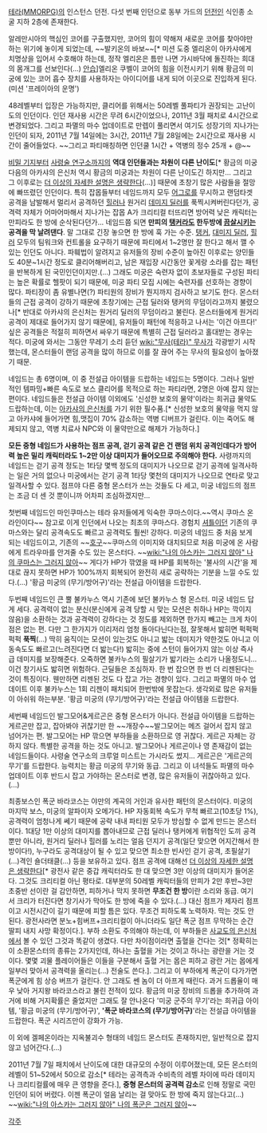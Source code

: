 [[테라(MMORPG)]]의 인스턴스 던전.
다섯 번째 인던으로 동부 가드의 [[던전]]인 식인종 소굴 지하 2층에 존재한다.

알레만시아의 핵심인 코어를 구출했지만, 코어의 힘이 약해져 새로운 코어를 찾아야만 하는 위기에 놓이게 되었는데, ~~발키온의 바보~~[* 미션 도중 엘리온이 아카샤에게 치명상을 입어서 수호해야 하는데, 정작 엘리온은 틈만 나면 가시바닥에 돌진하는 희대의 몸개그를 선보인다(...) [[안습]]]엘리온 쿠벨이 코어의 힘을 이전시키기 위해 황금의 미궁에 있는 코어 흡수 장치를 사용하자는 아이디어를 내게 되어 이곳으로 진입하게 된다.(미션 '프레이아의 운명')

48레벨부터 입장은 가능하지만, 클리어를 위해서는 50레벨 풀파티가 권장되는 고난이도의 인던이다. 인던 재사용 시간은 무려 6시간이었으나, 2011년 3월 패치로 4시간으로 변경되었다. 그리고 파멸의 마수 업데이트로 만렙이 풀리면서 여기도 성장기의 지나가는 인던이 되자, 2011년 7월 14일에는 3시간, 2011년 7월 28일에는 2시간으로 재사용 시간이 줄어들었다. ~~그리고 파티매칭하면 인던쿨 1시간 + 역병의 정수 25개 + @~~

[[비밀 기지]]부터 [[사령술 연구소]]까지의 '''역대 인던들과는 차원이 다른 난이도'''[* 황금의 미궁 다음의 아카샤의 은신처 역시 황금의 미궁과는 차원이 다른 난이도긴 하지만... 그리고 그 이후로는 [[더 이상의 자세한 설명은 생략한다]](...)] 때문에 초창기 많은 사람들을 절망에 빠뜨렸던 인던이다. 특히 잡몹들부터 네임드까지 모두 [[어그로]]를 무시하고 랜덤타겟 공격을 남발해서 멀리서 공격하던 [[힐러]]나 원거리 [[데미지 딜러]]를 푹찍시켜버린다던가, 공격력 자체가 어마어마해서 지나가는 잡몹 A가 크리티컬 터뜨리면 방어력 낮은 캐릭터는 만피라도 한 방에 순삭된다던가... 네임드쯤 되면 '''만피의 [[탱커]]라도 한두방에 [[끔살]]시키는 공격을 막 날려댄다'''. 말 그대로 긴장 놓으면 한 방에 훅 가는 수준. [[탱커]], [[대미지 딜러]], [[힐러]] 모두의 팀워크와 컨트롤을 요구하기 때문에 파티에서 1~2명만 잘 한다고 해서 깰 수 있는 인던도 아니다. 파훼법이 알려지고 유저들의 장비 수준이 높아진 이후로는 양민들도 40분~1시간 정도로 클리어해버리고, 남은 재입장 시간동안 꽃게랑 소라를 잡는 패턴을 반복하게 된 국민인던이지만.(...) 그래도 미궁은 숙련자 없이 초보자들로 구성된 파티는 높은 확률로 헬팟이 되기 때문에, 미궁 파티 모집 시에는 숙련자를 선호하는 경향이 많다. 파티장이 좀 유별나면(?) 파티원의 장비가 뭔지까지 검사하고 보기도 한다. 몬스터들의 근접 공격이 강하기 때문에 초창기에는 근접 딜러와 탱커의 무덤이라고까지 불렸으나[* 반대로 아카샤의 은신처는 원거리 딜러의 무덤이라고 불린다. 몬스터들에게 원거리 공격이 제대로 들어가지 않기 때문에], 유저들이 패턴에 적응하고 나서는 '이건 아프다!' 싶은 공격들은 적절히 피하면서 싸우기 때문에 특별히 근접 딜러라고 홀대받는 경우는 적다. 미궁에 와서는 그동안 무레기 소리 듣던 [[wiki:"무사(테라)" 무사]]가 각광받기 시작했는데, 몬스터들이 랜덤 공격을 많이 하므로 이를 잘 끊어 주는 무사의 필요성이 높아졌기 때문.

네임드는 총 6명이며, 이 중 전설급 아이템을 드랍하는 네임드는 5명이다. 그러나 일반적인 템파밍+빠른 속도로 보스 클리어를 목적으로 하는 파티라면, 2명은 아예 잡지 않는 편이다. 네임드들은 전설급 아이템 이외에도 '신성한 보호의 물약'이라는 희귀급 물약도 드랍하는데, 이는 [[아카샤의 은신처]]를 가기 위한 필수품.[* 신성한 보호의 물약을 먹지 않고 아카샤에 들어가면 힘,맷집이 70% 감소하는 역병 디버프가 걸린다. 이는 죽어도 해제되지 않고, 역병 치료사 NPC와 이 물약만으로 해제가 가능하다.]

'''모든 중형 네임드가 사용하는 점프 공격, 걷기 공격 같은 건 랜덤 위치 공격인데다가 방어력 높은 밀리 캐릭터라도 1~2만 이상 대미지가 들어오므로 주의해야 한다.''' 사령까지의 네임드는 걷기 공격 정도는 1타당 몇백 정도의 대미지가 나오므로 걷기 공격에 일격사하는 일은 거의 없으나 미궁에서는 걷기 공격 1타당 몇천의 대미지가 나오므로 연타로 맞고 일격사할 수 있다. 점프야 다른 중형 몬스터가 쓰는 것들도 다 세고, 미궁 네임드의 점프는 조금 더 센 것 뿐이니까 어차피 조심하겠지만...

첫번째 네임드인 마인쿠마스는 테라 유저들에게 익숙한 쿠마스이다.~~역시 쿠마스 온라인이다~~ 참고로 이게 인던에서 나오는 최초의 쿠마스다. 경험치 [[셔틀]]이던 기존의 쿠마스와는 달리 공격속도도 빠르고 공격력도 훨씬! 강하다. 미궁의 네임드 중 처음 보게 되는 네임드이고, 기존의 ~~[[호구]]~~쿠마스의 이미지와 대치되므로 처음 미궁에 온 사람에게 트라우마를 안겨줄 수도 있는 몬스터다. ~~[[wiki:"나의 아스카는 그러지 않아" 나의 쿠마스는 그러지 않아]]~~ 게다가 HP가 깎였을 때 HP를 회복하는 '불사의 시간'을 제대로 끊지 못하면 HP가 100%까지 회복되어 완전히 새로 공략하는 기분을 느낄 수도 있다.(...) '황금 미궁의 (무기/방어구)'라는 전설급 아이템을 드랍한다.

두번째 네임드인 큰 뿔 불카누스 역시 기존에 보던 불카누스 형 몬스터. 미궁 네임드 답게 세다. 공격력이 없는 분신(분신에게 공격 당할 시 맞는 모션은 취하나 HP는 깍이지 않음)을 소환하는 것과 공격력이 강하다는 것 정도를 제외하면 한가지 빼고는 크게 차이점은 없는 편. 다만 그 한가지가 이리저리 엄청 돌아다닌다는점, 잘못해서 밟히면 퍽퍽퍽퍽퍽 '''푹찍'''(...) 딱히 움직이는 모션이 있는것도 아니고 밟는 데미지가 약한것도 아니고 이동속도도 빠르고(느려진다면 더 밟는다!) 밟히는 중에 스턴이 들어가지 않는 이상 즉사급 데미지를 보장해준다. 오죽하면 불카누스의 필살기가 밟기라는 소리가 나올정도니... 이건 창기사도 밟히면 위험하다. 근딜들은 조심하자. 한 번 잡으면 한 번 더 리젠된다는 것이 특징이다. 웬만하면 리젠된 것도 다 잡고 가는 경향이 있다. 그리고 파멸의 마수 업데이트 이후 불카누스는 1회 리젠이 패치되어 한번밖에 못잡는다. 생각외로 많은 유저들이 아쉬워 하는부분. '황금 미궁의 (무기/방어구)'라는 전설급 아이템을 드랍한다.

세번째 네임드인 발그모어&게르곤은 중형 몬스터가 아니다. 전설급 아이템을 드랍하는 게르곤만 잡고, 잡아봐야 귀찮기만 한 ~~개장수~~발그모어는 메즈 걸어서 잡지 않고 넘어가는 편. 발그모어는 HP 깎으면 부하들을 소환하므로 영 귀찮다. 게르곤 자체는 강하지 않다. 특별한 공격을 하는 것도 아니고. 발그모어나 게르곤이나 영 존재감이 없는 네임드들이다. 사령술 연구소의 크루얼 미스트는 가시라도 썼지... 게르곤은 '게르곤의 무기'를 드랍한다. 능력치는 황금 미궁의 무기와 동급. 그리고 이 녀석들도 파멸의 마수 업데이트 이후 반드시 잡고 가야하는 몬스터로 변경, 많은 유저들이 귀찮아하고 있다.(...)

최종보스인 폭군 바라코스는 야만의 계곡의 거인과 유사한 패턴의 몬스터이다. 미궁의 마지막 보스, 미궁의 알파이자 오메가다. HP 자동회복 속도가 무척 빠르고(10초당 1%), 공격력이 엄청나게 쎄기 때문에 공략 내내 파티원 모두가 방심할 수 없게 만드는 몬스터이다. 1대당 1만 이상의 대미지를 뽑아내므로 근접 딜러나 탱커에게 위협적인 도끼 공격 뿐만 아니라, 원거리 딜러나 힐러를 노리는 얼음 던지기 공격(일단 맞으면 어지간해서 한 방이다!), 누구라도 공격대상이 될 수 있고 맞으면 최소한 빈사인 걷기 공격, 초필살기(...)격인 숄더태클(...) 등을 보유하고 있다. 점프 공격에 대해선 [[더 이상의 자세한 설명은 생략한다]][* 광전사 같은 중갑 캐릭터라도 한 대 맞으면 3만 이상의 대미지가 들어온다. 그것도 크리티컬 아닌 평타로. 대부분의 50레벨 캐릭터들의 만피가 2만 후반~3만 초중반 선이란 걸 감안하면, 피하거나 막지 못하면 '''무조건 한 방'''이란 소리와 동급. 여기서 크리가 터진다면 창기사가 막아도 한 방에 죽을 수 있다.(...) 대신 점프가 제자리 점프이고 시전시간이 길기 때문에 피할 틈은 있다. 무조건 피하도록 노력하자. 막는 것도 안 된다. 광전사라면 분노+힘버프+크리티컬이 아니더라도 일단 폭군 점프 무막하는 순간 딸피 내지 사망 확정이다.]. 부하 소환도 주의해야 하는데, 이 부하들은 [[사교도의 은신처]]에서 볼 수 있던 그것과 똑같이 생겼다. 다만 차이점이라면 출혈을 건다는 것[* 정확히는 이 소환몬스터의 종류는 2가지인데, 하나는 출혈을 거는 것이고 하나는 광란을 거는 것이다. 몇몇 괴물 플레이어들은 이들을 구분해서 출혈 거는 몹은 피하고 광란 거는 몹에게 일부러 맞아서 공격력을 올리는(...) 전술도 쓴다.]. 그리고 이 부하에게 폭군이 다가가면 폭군에게 힘 상승 버프가 걸린다. 안 그래도 쎈 놈이 더 아프게 때린다. 과거 드롭율이 매우 낮아 거지왕 바라코스라고 불린 전적이 있다. 황금의 미궁 장비의 드롭을 추가하여 과거에 비해 거지확률은 줄었지만 그래도 잘 안나온다  '미궁 군주의 무기'라는 희귀급 아이템, '황금 미궁의 (무기/방어구)', ''''폭군 바라코스의 (무기/방어구)''''라는 전설급 아이템을 드랍한다. 폭군 시리즈만이 강화가 가능.

이 외에 겔페온이라는 지옥불괴수 형태의 네임드 몬스터도 존재하지만, 일반적으로 잡지 않고 넘어간다.(...)

2011년 7월 7일 패치에서 난이도에 대한 대규모의 수정이 이루어졌는데, 모든 몬스터의 레벨이 51~52에서 50으로 감소[* 테라는 공격측과 수비측의 레벨 차이에 따라 데미지나 크리티컬률에 매우 큰 영향을 준다.], '''중형 몬스터의 공격력 감소'''로 인해 정말로 국민인던이 되어 버렸다. 이젠 폭군이 얼음 날리는 걸 맞아도 한 방에 죽지 않는다고(...) ~~[[wiki:"나의 아스카는 그러지 않아" 나의 폭군은 그러지 않아]]~~

[[각주]]
